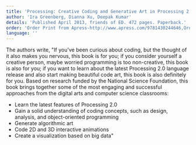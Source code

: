 ```yaml
---
title: 'Processing: Creative Coding and Generative Art in Processing 2'
author: 'Ira Greenberg, Dianna Xu, Deepak Kumar'
details: 'Published April 2013, friends of ED. 472 pages. Paperback.'
order: 'Order Print from Apress-http://www.apress.com/9781430244646,Order from Amazon-http://www.amazon.com/gp/product/143024464X/ref=as_li_ss_tl?ie=UTF8&camp=1789&creative=390957&creativeASIN=143024464X&linkCode=as2&tag=processing09-20'
language: ''
---
```


The authors write, "If you’ve been curious about coding, but the thought of it also makes you nervous, this book is for you; if you consider yourself a creative person, maybe worried programming is too non-creative, this book is also for you; if you want to learn about the latest Processing 2.0 language release and also start making beautiful code art, this book is also definitely for you. Based on research funded by the National Science Foundation, this book brings together some of the most engaging and successful approaches from the digital arts and computer science classrooms:

- Learn the latest features of Processing 2.0
- Gain a solid understanding of coding concepts, such as design, analysis, and object-oriented programming
- Generate algorithmic art
- Code 2D and 3D interactive animations
- Create a visualization based on big data"